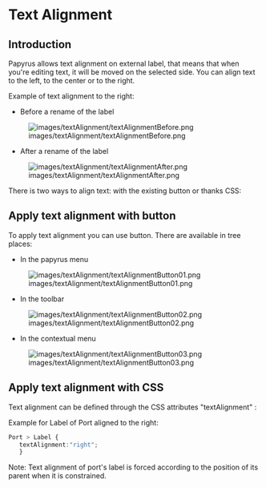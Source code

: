 =Text Alignment=
==Introduction==
Papyrus allows text alignment on external label, that means that when you're editing text, it will be moved on the selected side. You can align text to the left,  to the center or to the right. 

Example of text alignment to the right:

*Before a rename of the label
[[Image:images/textAlignment/textAlignmentBefore.png]]  

*After a rename of the label
[[File:images/textAlignment/textAlignmentAfter.png]]

There is two ways to align text: with the existing button or thanks CSS:

==Apply text alignment with button==
To apply text alignment you can use button. There are available in tree places:

*In the papyrus menu
[[File:images/textAlignment/textAlignmentButton01.png]]


*In the toolbar
[[File:images/textAlignment/textAlignmentButton02.png]]


*In the contextual menu
[[File:images/textAlignment/textAlignmentButton03.png]]

==Apply text alignment with CSS==
Text alignment can be defined through the CSS attributes "textAlignment" :

Example for Label of Port aligned to the right:

<source lang="css">Port > Label {
   textAlignment:"right";
   }</source>
   
   
Note: Text alignment of port's label is forced according to the position of its parent when it is constrained.
